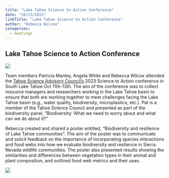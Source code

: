 ```yaml
---
title: "Lake Tahoe Science to Action Conference"
date: "10/13/2023"
linkTitle: "Lake Tahoe Science to Action Conference"
author: "Rebecca Wilcox"
categories:
  - meetings
---
```


## Lake Tahoe Science to Action Conference

<!-- add info here -->

![](images/LakeTahoe_sunrise.png){fig-align="center"}

Team members Patricia Manley, Angela White and Rebecca Wilcox attended the [Tahoe Science Advisory Council’s](https://www.tahoesciencecouncil.org/) 2023 Science to Action conference in South Lake Tahoe Oct 11th-13th. The aim of the conference was to collect resource managers and researchers working in the Lake Tahoe basin to ensure that both are working together to meet challenges facing the Lake Tahoe basin (e.g., water quality, biodiversity, microplastics, etc.). Pat is a member of the Tahoe Science Council and presented as part of the biodiversity panel, “Biodiversity: What we need to worry about and what can we do about it?” 

Rebecca created and shared a poster entitled, “Biodiversity and resilience of Lake Tahoe communities”. The aim of the poster was to communicate and solicit feedback on the importance of incorporating species interactions and food webs into how we evaluate biodiversity and resilience in Sierra Nevada wildlife communities. The poster also presented results showing the similarities and differences between vegetation types in their animal and plant composition, and outlined food web metrics and their uses. 

![](images/Wilcox_TLB_Poster_Final.png){fig-align="center"}



